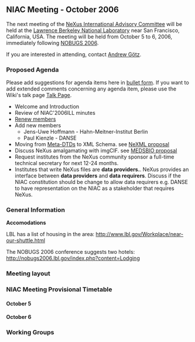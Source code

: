 ==NIAC Meeting - October 2006==
The next meeting of the  [[NIAC | NeXus International Advisory Committee]] will be held at the [http://www.lbl.gov Lawrence Berkeley National Laboratory] near San Francisco, California, USA. The meeting will be held from October 5 to 6, 2006, immediately following [http://nobugs2006.lbl.gov/ NOBUGS 2006].

If you are interested in attending, contact [[User:Andy Gotz|Andrew Götz]].

===Proposed Agenda===
Please add suggestions for agenda items here in [[Help:Editing#Lists | bullet form]].  If you want to add extended comments concerning any agenda item, please use the Wiki's talk page [[Talk:NIAC_Meetings | Talk Page]].
* Welcome and Introduction
* Review of NIAC'2006ILL minutes
* [[Membership Dates|Renew members]]
* Add new members
** Jens-Uwe Hoffmann - Hahn-Meitner-Institut Berlin
** Paul Kienzle - DANSE
* Moving from [[Metaformat|Meta-DTDs]] to XML Schema. see [http://www.webel.com.au/nexml NeXML proposal]
* Discuss NeXus amalgamating with imgCIF. see [http://www.medsbio.org/ MEDSBIO proposal] 
* Request institutes from the NeXus community sponsor a full-time technical secretary for next 12-24 months.
* Institutes that write NeXus files are '''data providers.'''. NeXus provides an interface between '''data providers''' and '''data requirers'''. Discuss if the NIAC constitution should be change to allow data requirers e.g. DANSE to have representation on the NIAC as a stakeholder that requires NeXus.

===General Information===

'''Accomodations'''

LBL has a list of housing in the area:
[http://www.lbl.gov/Workplace/near-our-shuttle.html http://www.lbl.gov/Workplace/near-our-shuttle.html]

The NOBUGS 2006 conference suggests two hotels:
[http://nobugs2006.lbl.gov/index.php?content=Lodging http://nobugs2006.lbl.gov/index.php?content=Lodging]

===Meeting layout===

===NIAC Meeting Provisional Timetable===

====October 5====

====October 6====

===Working Groups===
